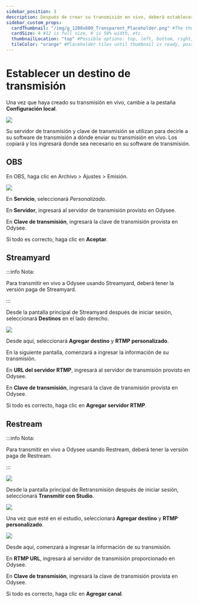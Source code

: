 ---
sidebar_position: 3
description: Después de crear su transmisión en vivo, deberá establecer un destino.
sidebar_custom_props:
  cardThumbnail: "/img/g_1200x600_Transparent_Placeholder.png" #The thumbnail on the category card.
  cardSize: 4 #12 is full size, 6 is 50% width, etc.
  thumbnailLocation: "top" #Possible options: top, left, bottom, right, none
  tileColor: "orange" #Placeholder tiles until thumbnail is ready, possible options: blue, cream, darkpurple, lightpurple, mauve, orange, pink, none
---

# Establecer un destino de transmisión

Una vez que haya creado su transmisión en vivo, cambie a la pestaña **Configuración local**.

![](https://i.imgur.com/OPUlCNP.png)

Su servidor de transmisión y clave de transmisión se utilizan para decirle a su software de transmisión a dónde enviar su transmisión en vivo. Los copiará y los ingresará donde sea necesario en su software de transmisión.

## OBS

En OBS, haga clic en Archivo > Ajustes > Emisión.

![](https://i.imgur.com/wgEGHE0.gif)

En **Servicio**, seleccionará *Personalizado*.

En **Servidor**, ingresará al servidor de transmisión provisto en Odysee.

En **Clave de transmisión**, ingresará la clave de transmisión provista en Odysee.

Si todo es correcto, haga clic en **Aceptar**.

## Streamyard

:::info Nota:

Para transmitir en vivo a Odysee usando Streamyard, deberá tener la versión paga de Streamyard.

:::

Desde la pantalla principal de Streamyard después de iniciar sesión, seleccionará **Destinos** en el lado derecho.

![](#)

Desde aquí, seleccionará **Agregar destino** y **RTMP personalizado**.

En la siguiente pantalla, comenzará a ingresar la información de su transmisión.

En **URL del servidor RTMP**, ingresará al servidor de transmisión provisto en Odysee.

En **Clave de transmisión**, ingresará la clave de transmisión provista en Odysee.

Si todo es correcto, haga clic en **Agregar servidor RTMP**.


## Restream

:::info Nota:

Para transmitir en vivo a Odysee usando Restream, deberá tener la versión paga de Restream.

:::

![](#)

Desde la pantalla principal de Retransmisión después de iniciar sesión, seleccionará **Transmitir con Studio**.

![](#)

Una vez que esté en el estudio, seleccionará **Agregar destino** y **RTMP personalizado**.

![](#)

Desde aquí, comenzará a ingresar la información de su transmisión.

En **RTMP URL**, ingresará al servidor de transmisión proporcionado en Odysee.

En **Clave de transmisión**, ingresará la clave de transmisión provista en Odysee.

Si todo es correcto, haga clic en **Agregar canal**.